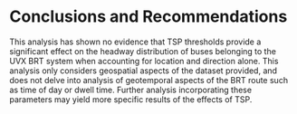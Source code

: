 # Conclusions and Recommendations

This analysis has shown no evidence that TSP thresholds provide a significant effect on the headway distribution of buses belonging to the UVX BRT system when accounting for location and direction alone. This analysis only considers geospatial aspects of the dataset provided, and does not delve into analysis of geotemporal aspects of the BRT route such as time of day or dwell time. Further analysis incorporating these parameters may yield more specific results of the effects of TSP.
